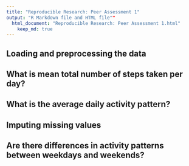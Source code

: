```yaml
---
title: "Reproducible Research: Peer Assessment 1"
output: "R Markdown file and HTML file""
  html_document: "Reproducible Research: Peer Assessment 1.html"
    keep_md: true
---
```



## Loading and preprocessing the data



## What is mean total number of steps taken per day?



## What is the average daily activity pattern?



## Imputing missing values



## Are there differences in activity patterns between weekdays and weekends?
